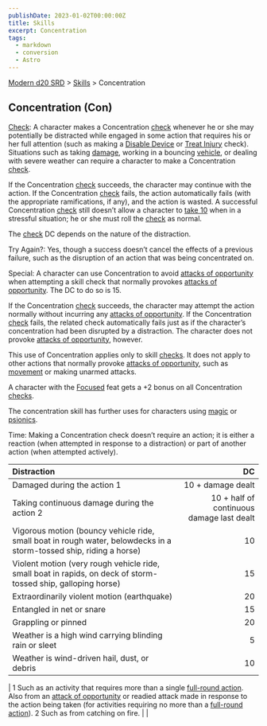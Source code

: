```yaml
---
publishDate: 2023-01-02T00:00:00Z
title: Skills
excerpt: Concentration
tags:
  - markdown
  - conversion
  - Astro
---
```


[Modern d20 SRD](/#modernD20) > [Skills](modern-d20-srd-skills-index) > Concentration

## Concentration (Con)

[Check](modern-d20-srd-skills-skill-basics-php#skill-check-index): A character makes a Concentration [check](modern-d20-srd-skills-skill-basics-php#skill-check-index) whenever he or she may potentially be distracted while engaged in some action that requires his or her full attention (such as making a [Disable Device](modern-d20-srd-skills-disable-device) or [Treat Injury](modern-d20-srd-skills-treat-injury) check). Situations such as taking [damage](modern-d20-srd-combat-damage), working in a bouncing [vehicle](modern-d20-srd-equipment-equipment-vehicles), or dealing with severe weather can require a character to make a Concentration [check](modern-d20-srd-skills-skill-basics-php#skill-check-index).

If the Concentration [check](modern-d20-srd-skills-skill-basics-php#skill-check-index) succeeds, the character may continue with the action. If the Concentration [check](modern-d20-srd-skills-skill-basics-php#skill-check-index) fails, the action automatically fails (with the appropriate ramifications, if any), and the action is wasted.
A successful Concentration [check](modern-d20-srd-skills-skill-basics-php#skill-check-index) still doesn’t allow a character to [take 10](modern-d20-srd-skills-skill-basics-php#take10-index) when in a stressful situation; he or she must roll the [check](modern-d20-srd-skills-skill-basics-php#skill-check-index) as normal.

The [check](modern-d20-srd-skills-skill-basics-php#skill-check-index) DC depends on the nature of the distraction.

Try Again?: Yes, though a success doesn’t cancel the effects of a previous failure, such as the disruption of an action that was being concentrated on.

Special: A character can use Concentration to avoid [attacks of opportunity](modern-d20-srd-combat-attacks-of-opportunity) when attempting a skill check that normally provokes [attacks of opportunity](modern-d20-srd-combat-attacks-of-opportunity). The DC to do so is 15.

If the Concentration [check](modern-d20-srd-skills-skill-basics-php#skill-check-index) succeeds, the character may attempt the action normally without incurring any [attacks of opportunity](modern-d20-srd-combat-attacks-of-opportunity). If the Concentration [check](modern-d20-srd-skills-skill-basics-php#skill-check-index) fails, the related check automatically fails just as if the character’s concentration had been disrupted by a distraction. The character does not provoke [attacks of opportunity](modern-d20-srd-combat-attacks-of-opportunity), however.

This use of Concentration applies only to skill [checks](modern-d20-srd-skills-skill-basics-php#skill-check-index). It does not apply to other actions that normally provoke [attacks of opportunity](modern-d20-srd-combat-attacks-of-opportunity), such as [movement](modern-d20-srd-combat-movement-and-position) or making unarmed attacks.

A character with the [Focused](modern-d20-srd-feats-focused) feat gets a +2 bonus on all Concentration [checks](modern-d20-srd-skills-skill-basics-php#skill-check-index).

The concentration skill has further uses for characters using [magic](modern-d20-srd-fx-index) or [psionics](modern-d20-srd-psionics-index).

Time: Making a Concentration check doesn’t require an action; it is either a
reaction (when attempted in response to a distraction) or part of another action
(when attempted actively).

| Distraction                                                                                                         |                                        DC |
| :------------------------------------------------------------------------------------------------------------------ | ----------------------------------------: |
| Damaged during the action 1                                                                                         |                         10 + damage dealt |
| Taking continuous damage during the action 2                                                                        | 10 + half of continuous damage last dealt |
| Vigorous motion (bouncy vehicle ride, small boat in rough water, belowdecks in a storm-tossed ship, riding a horse) |                                        10 |
| Violent motion (very rough vehicle ride, small boat in rapids, on deck of storm-tossed ship, galloping horse)       |                                        15 |
| Extraordinarily violent motion (earthquake)                                                                         |                                        20 |
| Entangled in net or snare                                                                                           |                                        15 |
| Grappling or pinned                                                                                                 |                                        20 |
| Weather is a high wind carrying blinding rain or sleet                                                              |                                         5 |
| Weather is wind-driven hail, dust, or debris                                                                        |                                        10 |

| 1 Such as an activity that requires more than a single [full-round action](modern-d20-srd-combat-full-round-actions). Also from an [attack of opportunity](modern-d20-srd-combat-attacks-of-opportunity) or readied attack made in response to the action being taken (for activities requiring no more than a [full-round action](modern-d20-srd-combat-full-round-actions)).
2 Such as from catching on fire. | |
